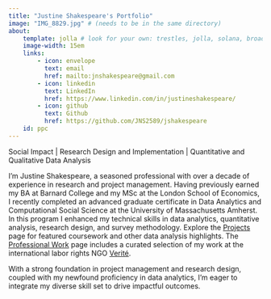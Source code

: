 ```yaml
---
title: "Justine Shakespeare's Portfolio"
image: "IMG_8829.jpg" # (needs to be in the same directory)
about:
    template: jolla # look for your own: trestles, jolla, solana, broadside, marquee. https://quarto.org/docs/websites/website-about.html
    image-width: 15em
    links:
        - icon: envelope
          text: email
          href: mailto:jnshakespeare@gmail.com
        - icon: linkedin
          text: LinkedIn
          href: https://www.linkedin.com/in/justineshakespeare/
        - icon: github
          text: Github
          href: https://github.com/JNS2589/jshakespeare
    id: ppc
---
```


::: {#ppc}
Social Impact \| Research Design and Implementation \| Quantitative and Qualitative Data Analysis
:::

I’m Justine Shakespeare, a seasoned professional with over a decade of experience in research and project management. Having previously earned my BA at Barnard College and my MSc at the London School of Economics, I recently completed an advanced graduate certificate in Data Analytics and Computational Social Science at the University of Massachusetts Amherst. In this program I enhanced my technical skills in data analytics, quantitative analysis, research design, and survey methodology. Explore the [Projects](https://justineshakespeare.github.io/jshakespeare/Projects.html) page for featured coursework and other data analysis highlights. The [Professional Work](https://justineshakespeare.github.io/jshakespeare/ProfessionalWork.html) page includes a curated selection of my work at the international labor rights NGO [Verité](http://verite.org).

With a strong foundation in project management and research design, coupled with my newfound proficiency in data analytics, I'm eager to integrate my diverse skill set to drive impactful outcomes.
